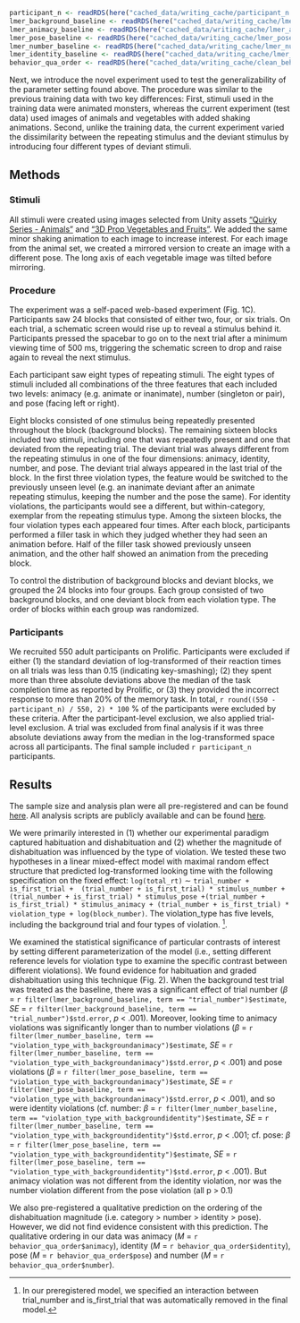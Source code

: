 
```r
participant_n <- readRDS(here("cached_data/writing_cache/participant_n.Rds"))
lmer_background_baseline <- readRDS(here("cached_data/writing_cache/lmer_background_baseline.Rds")) %>% mutate(across(is.numeric, round, 2))
lmer_animacy_baseline <- readRDS(here("cached_data/writing_cache/lmer_animacy_baseline.Rds")) %>% mutate(across(is.numeric, round, 2))
lmer_pose_baseline <- readRDS(here("cached_data/writing_cache/lmer_pose_baseline.Rds")) %>% mutate(across(is.numeric, round, 2))
lmer_number_baseline <- readRDS(here("cached_data/writing_cache/lmer_number_baseline.Rds")) %>% mutate(across(is.numeric, round, 2))
lmer_identity_baseline <- readRDS(here("cached_data/writing_cache/lmer_identity_baseline.Rds")) %>% mutate(across(is.numeric, round, 2))
behavior_qua_order <- readRDS(here("cached_data/writing_cache/clean_behavioral_qual_order.Rds")) %>% mutate(across(is.numeric, round, 2))
```


Next, we introduce the novel experiment used to test the generalizability of the parameter setting found above. The procedure was similar to the previous training data with two key differences: First, stimuli used in the training data were animated monsters, whereas the current experiment (test data) used images of animals and vegetables with added shaking animations. Second, unlike the training data, the current experiment varied the dissimilarity between the repeating stimulus and the deviant stimulus by introducing four different types of deviant stimuli. 


## Methods

### Stimuli

All stimuli were created using images selected from Unity assets [“Quirky Series - Animals”](https://assetstore.unity.com/packages/3d/characters/animals/quirky-series-animals-mega-pack-vol-2-183280) and [“3D Prop Vegetables and Fruits”](https://assetstore.unity.com/packages/3d/props/food/3d-prop-vegetables-and-fruits-237790). We added the same minor shaking animation to each image to increase interest. For each image from the animal set, we created a mirrored version to create an image with a different pose. The long axis of each vegetable image was tilted before mirroring. 


### Procedure 

The experiment was a self-paced web-based experiment (Fig. 1C). Participants saw 24 blocks that consisted of either two, four, or six trials. On each trial, a schematic screen would rise up to reveal a stimulus behind it. Participants pressed the spacebar to go on to the next trial after a minimum viewing time of 500 ms, triggering the schematic screen to drop and raise again to reveal the next stimulus. 

Each participant saw eight types of repeating stimuli. The eight types of stimuli included all combinations of the three features that each included two levels: animacy (e.g. animate or inanimate), number (singleton or pair), and pose (facing left or right). 

Eight blocks consisted of one stimulus being repeatedly presented throughout the block (background blocks). The remaining sixteen blocks included two stimuli, including one that was repeatedly present and one that deviated from the repeating trial. The deviant trial was always different from the repeating stimulus in one of the four dimensions: animacy, identity, number, and pose. The deviant trial always appeared in the last trial of the block. In the first three violation types, the feature would be switched to the previously unseen level (e.g. an inanimate deviant after an animate repeating stimulus, keeping the number and the pose the same). For identity violations, the participants would see a different, but within-category, exemplar from the repeating stimulus type. Among the sixteen blocks, the four violation types each appeared four times. After each block, participants performed a filler task in which they judged whether they had seen an animation before. Half of the filler task showed previously unseen animation, and the other half showed an animation from the preceding block.


To control the distribution of background blocks and deviant blocks, we grouped the 24 blocks into four groups. Each group consisted of two background blocks, and one deviant block from each violation type. The order of blocks within each group was randomized.


### Participants 

We recruited 550 adult participants on Prolific. Participants were excluded if either (1) the standard deviation of log-transformed of their reaction times on all trials was less than 0.15 (indicating key-smashing); (2) they spent more than three absolute deviations above the median of the task completion time as reported by Prolific, or (3) they provided the incorrect response to more than 20% of the memory task.  In total, `r round((550 - participant_n) / 550, 2) * 100` % of the participants were excluded by these criteria. After the participant-level exclusion, we also applied trial-level exclusion. A trial was excluded from final analysis if it was three absolute deviations away from the median in the log-transformed space across all participants. The final sample included `r participant_n` participants.

## Results

The sample size and analysis plan were all pre-registered and can be found [here](https://aspredicted.org/blind.php?x=WGF_J7K). All analysis scripts are publicly available and can be found [here](https://anonymous.4open.science/r/pokebaby_cogsci2024-3636/README.md).

We were primarily interested in (1) whether our experimental paradigm captured habituation and dishabituation and (2) whether the magnitude of dishabituation was influenced by the type of violation.  We tested these two hypotheses in a linear mixed-effect model with maximal random effect structure that predicted log-transformed looking time with the following specification on the fixed effect:  `log(total_rt)` $\sim$ `trial_number +  is_first_trial +  (trial_number + is_first_trial) * stimulus_number + (trial_number + is_first_trial) * stimulus_pose +(trial_number + is_first_trial) * stimulus_animacy + (trial_number + is_first_trial) * violation_type + log(block_number)`. The violation_type  has five levels, including the background trial and four types of violation. ^[In our preregistered model, we specified an interaction between trial_number and is_first_trial that was automatically removed in the final model.]. 

We examined the statistical significance of particular contrasts of interest by setting different parameterization of the model (i.e., setting different reference levels for violation type to examine the specific contrast between different violations). We found evidence for habituation and graded dishabituation using this technique (Fig. 2). When the background test trial was treated as the baseline, there was a significant  effect of trial number ($\beta$ = `r filter(lmer_background_baseline, term == "trial_number")$estimate`, *SE* = `r filter(lmer_background_baseline, term == "trial_number")$std.error`, *p* < .001). Moreover, looking time to animacy violations was significantly longer than to number violations ($\beta$ = `r filter(lmer_number_baseline, term == "violation_type_with_backgroundanimacy")$estimate`, *SE* = `r filter(lmer_number_baseline, term == "violation_type_with_backgroundanimacy")$std.error`, *p* < .001) and pose violations ($\beta$ = `r filter(lmer_pose_baseline, term == "violation_type_with_backgroundanimacy")$estimate`, *SE* = `r filter(lmer_pose_baseline, term == "violation_type_with_backgroundanimacy")$std.error`, *p* < .001), and so were identity violations (cf. number: $\beta$ = `r filter(lmer_number_baseline, term == "violation_type_with_backgroundidentity")$estimate`, *SE* = `r filter(lmer_number_baseline, term == "violation_type_with_backgroundidentity")$std.error`, *p* < .001; cf. pose: $\beta$ = `r filter(lmer_pose_baseline, term == "violation_type_with_backgroundidentity")$estimate`, *SE* = `r filter(lmer_pose_baseline, term == "violation_type_with_backgroundidentity")$std.error`, *p* < .001).  But animacy violation was not different from the identity violation, nor was the number violation different from the pose violation (all p > 0.1) 

We also pre-registered a qualitative prediction on the ordering of the dishabituation magnitude (i.e. category > number > identity > pose). However, we did not find evidence consistent with this prediction. The qualitative ordering in our data was animacy (*M* = `r behavior_qua_order$animacy`), identity (*M* = `r behavior_qua_order$identity`), pose (*M* = `r behavior_qua_order$pose`) and number (*M* = `r behavior_qua_order$number`). 





